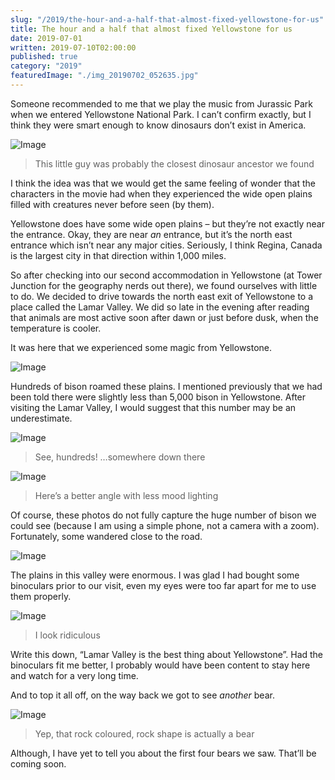 ```yaml
---
slug: "/2019/the-hour-and-a-half-that-almost-fixed-yellowstone-for-us"
title: The hour and a half that almost fixed Yellowstone for us
date: 2019-07-01
written: 2019-07-10T02:00:00
published: true
category: "2019"
featuredImage: "./img_20190702_052635.jpg"
---
```


Someone recommended to me that we play the music from Jurassic Park when we entered Yellowstone National Park. I can’t confirm exactly, but I think they were smart enough to know dinosaurs don’t exist in America.

![Image](./img_20190702_012649.jpg)

> This little guy was probably the closest dinosaur ancestor we found

I think the idea was that we would get the same feeling of wonder that the characters in the movie had when they experienced the wide open plains filled with creatures never before seen (by them).

Yellowstone does have some wide open plains – but they’re not exactly near the entrance. Okay, they are near *an* entrance, but it’s the north east entrance which isn’t near any major cities. Seriously, I think Regina, Canada is the largest city in that direction within 1,000 miles.

So after checking into our second accommodation in Yellowstone (at Tower Junction for the geography nerds out there), we found ourselves with little to do. We decided to drive towards the north east exit of Yellowstone to a place called the Lamar Valley. We did so late in the evening after reading that animals are most active soon after dawn or just before dusk, when the temperature is cooler.

It was here that we experienced some magic from Yellowstone.

![Image](./img_20190702_052635.jpg)

Hundreds of bison roamed these plains. I mentioned previously that we had been told there were slightly less than 5,000 bison in Yellowstone. After visiting the Lamar Valley, I would suggest that this number may be an underestimate.

![Image](./img_20190702_090413.jpg)

> See, hundreds! …somewhere down there

![Image](./img_20190702_094914.jpg)

> Here’s a better angle with less mood lighting

Of course, these photos do not fully capture the huge number of bison we could see (because I am using a simple phone, not a camera with a zoom). Fortunately, some wandered close to the road.

![Image](./img_20190702_092556.jpg)

The plains in this valley were enormous. I was glad I had bought some binoculars prior to our visit, even my eyes were too far apart for me to use them properly.

![Image](./img_20190702_091117-1.jpg)

> I look ridiculous

Write this down, “Lamar Valley is the best thing about Yellowstone”. Had the binoculars fit me better, I probably would have been content to stay here and watch for a very long time.

And to top it all off, on the way back we got to see *another* bear.

![Image](./img_20190702_100653.jpg)

> Yep, that rock coloured, rock shape is actually a bear

Although, I have yet to tell you about the first four bears we saw. That’ll be coming soon.